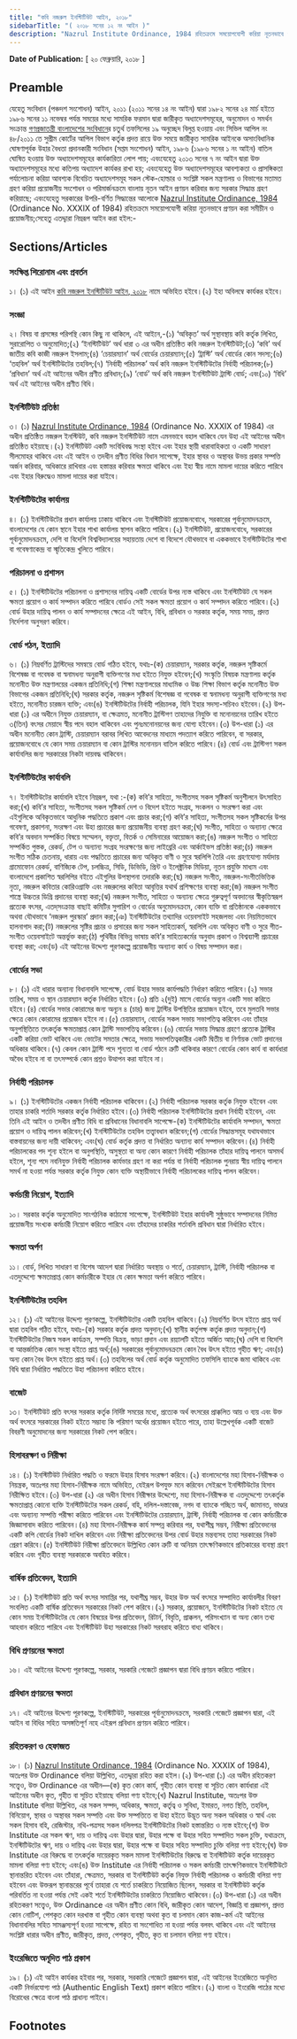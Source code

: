 ```yaml
---
title: "কবি নজরুল ইনস্টিটিউট আইন, ২০১৮"
sidebarTitle: "( ২০১৮ সনের ১২ নং আইন )"
description: "Nazrul Institute Ordinance, 1984 রহিতক্রমে সময়োপযোগী করিয়া নূতনভাবে প্রণয়নের উদ্দেশ্যে প্রণীত আইন"
---
```


**Date of Publication:** [ ২০ ফেব্রুয়ারি, ২০১৮ ]

## Preamble

যেহেতু সংবিধান (পঞ্চদশ সংশোধন) আইন, ২০১১ (২০১১ সনের ১৪ নং আইন) দ্বারা ১৯৮২ সনের ২৪ মার্চ হইতে ১৯৮৬ সনের ১১ নভেম্বর পর্যন্ত সময়ের মধ্যে সামরিক ফরমান দ্বারা জারীকৃত অধ্যাদেশসমূহের, অনুমোদন ও সমর্থন সংক্রান্ত [গণপ্রজাতন্ত্রী বাংলাদেশের সংবিধান](/act-957.html "গণপ্রজাতন্ত্রী বাংলাদেশের সংবিধান")ের চতুর্থ তফসিলের ১৯ অনুচ্ছেদ বিলুপ্ত হওয়ায় এবং সিভিল আপিল নং ৪৮/২০১১ তে সুপ্রীম কোর্টের আপিল বিভাগ কর্তৃক প্রদত্ত রায়ে উক্ত সময়ে জারীকৃত সামরিক আইনকে অসাংবিধানিক ঘোষণাপূর্বক উহার বৈধতা প্রদানকারী সংবিধান (সপ্তম সংশোধন) আইন, ১৯৮৬ (১৯৮৬ সনের ১ নং আইন) বাতিল ঘোষিত হওয়ায় উক্ত অধ্যাদেশসমূহের কার্যকারিতা লোপ পায়; এবংযেহেতু ২০১৩ সনের ৭ নং আইন দ্বারা উক্ত অধ্যাদেশসমূহের মধ্যে কতিপয় অধ্যাদেশ কার্যকর রাখা হয়; এবংযেহেতু উক্ত অধ্যাদেশসমূহের আবশ্যকতা ও প্রাসঙ্গিকতা পর্যালোচনা করিয়া আবশ্যক বিবেচিত অধ্যাদেশসমূহ সকল স্টেক-হোল্ডার ও সংশ্লিষ্ট সকল মন্ত্রণালয় ও বিভাগের মতামত গ্রহণ করিয়া প্রয়োজনীয় সংশোধন ও পরিমার্জনক্রমে বাংলায় নূতন আইন প্রণয়ন করিবার জন্য সরকার সিদ্ধান্ত গ্রহণ করিয়াছে; এবংযেহেতু সরকারের উপরি-বর্ণিত সিদ্ধান্তের আলোকে [Nazrul Institute Ordinance, 1984](/act-674.html "Nazrul Institute Ordinance, 1984") (Ordinance No. XXXIX of 1984) রহিতক্রমে সময়োপযোগী করিয়া নূতনভাবে প্রণয়ন করা সমীচীন ও প্রয়োজনীয়;সেহেতু এতদ্দ্বারা নিম্নরূপ আইন করা হইল:-

## Sections/Articles

### সংক্ষিপ্ত শিরোনাম এবং প্রবর্তন

১। (১) এই আইন [কবি নজরুল ইনস্টিটিউট আইন, ২০১৮](/act-1232.html "কবি নজরুল ইনস্টিটিউট আইন, ২০১৮") নামে অভিহিত হইবে।(২) ইহা অবিলম্বে কার্যকর হইবে।

### সংজ্ঞা

২। বিষয় বা প্রসঙ্গের পরিপন্থি কোন কিছু না থাকিলে, এই আইনে,-(১) ‘অবিকৃত’ অর্থ সুস্থাবস্থায় কবি কর্তৃক লিখিত, সুরারোপিত ও অনুমোদিত;(২) ‘ইনস্টিটিউট’ অর্থ ধারা ৩ এর অধীন প্রতিষ্ঠিত কবি নজরুল ইনস্টিটিউট;(৩) ‘কবি’ অর্থ জাতীয় কবি কাজী নজরুল ইসলাম;(৪) ‘চেয়ারম্যান’ অর্থ বোর্ডের চেয়ারম্যান;(৫) ‘ট্রাস্টি’ অর্থ বোর্ডের কোন সদস্য;(৬) ‘তহবিল’ অর্থ ইনস্টিটিউটের তহবিল;(৭) ‘নির্বাহী পরিচালক’ অর্থ কবি নজরুল ইনস্টিটিউটের নির্বাহী পরিচালক;(৮) ‘প্রবিধান’ অর্থ এই আইনের অধীন প্রণীত প্রবিধান;(৯) ‘বোর্ড’ অর্থ কবি নজরুল ইনস্টিটিউট ট্রাস্টি বোর্ড; এবং(১০) ‘বিধি’ অর্থ এই আইনের অধীন প্রণীত বিধি।

### ইনস্টিটিউট প্রতিষ্ঠা

৩। (১) [Nazrul Institute Ordinance, 1984](/act-674.html "Nazrul Institute Ordinance, 1984") (Ordinance No. XXXIX of 1984) এর অধীন প্রতিষ্ঠিত নজরুল ইনস্টিউট, কবি নজরুল ইনস্টিটিউট নামে এমনভাবে বহাল থাকিবে যেন উহা এই আইনের অধীন প্রতিষ্ঠিত হইয়াছে।(২) ইনস্টিটিউট একটি সংবিধিবদ্ধ সংস্থা হইবে এবং ইহার স্থায়ী ধারাবাহিকতা ও একটি সাধারণ সীলমোহর থাকিবে এবং এই আইন ও তদধীন প্রণীত বিধির বিধান সাপেক্ষে, ইহার স্থাবর ও অস্থাবর উভয় প্রকার সম্পত্তি অর্জন করিবার, অধিকারে রাখিবার এবং হস্তান্তর করিবার ক্ষমতা থাকিবে এবং ইহা স্বীয় নামে মামলা দায়ের করিতে পারিবে এবং ইহার বিরুদ্ধেও মামলা দায়ের করা যাইবে।

### ইনস্টিটিউটের কার্যালয়

৪। (১) ইনস্টিটিউটের প্রধান কার্যালয় ঢাকায় থাকিবে এবং ইনস্টিটিউট প্রয়োজনবোধে, সরকারের পূর্বানুমোদনক্রমে, বাংলাদেশের যে কোন স্থানে ইহার শাখা কার্যালয় স্থাপন করিতে পারিবে।(২) ইনস্টিটিউট, প্রয়োজনবোধে, সরকারের পূর্বানুমোদনক্রমে, দেশি বা বিদেশি বিশ্ববিদ্যালয়ের সহায়তায় দেশে বা বিদেশে যৌথভাবে বা এককভাবে ইনস্টিটিউটের শাখা বা গবেষণাকেন্দ্র বা স্মৃতিকেন্দ্র খুলিতে পারিবে।

### পরিচালনা ও প্রশাসন

৫। (১) ইনস্টিটিউটের পরিচালনা ও প্রশাসনের দায়িত্ব একটি বোর্ডের উপর ন্যস্ত থাকিবে এবং ইনস্টিটিউট যে সকল ক্ষমতা প্রয়োগ ও কার্য সম্পাদন করিতে পারিবে বোর্ডও সেই সকল ক্ষমতা প্রয়োগ ও কার্য সম্পাদন করিতে পারিবে।(২) বোর্ড উহার দায়িত্ব পালন ও কার্য সম্পাদনের ক্ষেত্রে এই আইন, বিধি, প্রবিধান ও সরকার কর্তৃক, সময় সময়, প্রদত্ত নির্দেশনা অনুসরণ করিবে।

### বোর্ড গঠন, ইত্যাদি

৬। (১) নিম্নবর্ণিত ট্রাস্টিদের সমন্বয়ে বোর্ড গঠিত হইবে, যথাঃ-(ক) চেয়ারম্যান, সরকার কর্তৃক, নজরুল সৃষ্টিকর্মে বিশেষজ্ঞ বা গবেষক বা স্বনামধন্য অনুরাগী ব্যক্তিগণের মধ্য হইতে নিযুক্ত হইবেন;(খ) সংস্কৃতি বিষয়ক মন্ত্রণালয় কর্তৃক মনোনীত উক্ত মন্ত্রণালয়ের একজন প্রতিনিধি;(গ) শিক্ষা মন্ত্রণালয়ের মাধ্যমিক ও উচ্চ শিক্ষা বিভাগ কর্তৃক মনোনীত উক্ত বিভাগের একজন প্রতিনিধি;(ঘ) সরকার কর্তৃক, নজরুল সৃষ্টিকর্ম বিশেষজ্ঞ বা গবেষক বা স্বনামধন্য অনুরাগী ব্যক্তিগণের মধ্য হইতে, মনোনীত চারজন ব্যক্তি; এবং(ঙ) ইনস্টিটিউটের নির্বাহী পরিচালক, যিনি ইহার সদস্য-সচিবও হইবেন।(২) উপ-ধারা (১) এর অধীনে নিযুক্ত চেয়ারম্যান, বা ক্ষেত্রমত, মনোনীত ট্রাস্টিগণ তাহাদের নিযুক্তি বা মনোনয়নের তারিখ হইতে ৩(তিন) বৎসর মেয়াদে স্বীয় পদে বহাল থাকিবেন এবং পুনঃমনোনয়নের জন্য যোগ্য হইবেন।(৩) উপ-ধারা (১) এর অধীন মনোনীত কোন ট্রাস্টি, চেয়ারম্যান বরাবর লিখিত আবেদনের মাধ্যমে পদত্যাগ করিতে পারিবেন, বা সরকার, প্রয়োজনবোধে যে কোন সময় চেয়ারম্যান বা কোন ট্রাস্টির মনোনয়ন বাতিল করিতে পারিবে।(৪) বোর্ড এবং ট্রাস্টিগণ সকল কার্যাবলির জন্য সরকারের নিকটা দায়বদ্ধ থাকিবেন।

### ইনস্টিটিউটের কার্যাবলি

৭। ইনস্টিটিউটের কার্যাবলি হইবে নিম্নরূপ, যথা :-(ক) কবি’র সাহিত্য, সংগীতসহ সকল সৃষ্টিকর্ম অনুশীলনে উৎসাহিত করা;(খ) কবি’র সাহিত্য, সংগীতসহ সকল সৃষ্টিকর্ম দেশ ও বিদেশ হইতে সংগ্রহ, সংকলন ও সংরক্ষণ করা এবং এইগুলিকে অবিকৃতভাবে আধুনিক পদ্ধতিতে প্রকাশ এবং প্রচার করা;(গ) কবি’র সাহিত্য, সংগীতসহ সকল সৃষ্টিকর্মের উপর গবেষণা, প্রকাশনা, সংরক্ষণ এবং উহা প্রচারের জন্য প্রয়োজনীয় ব্যবস্থা গ্রহণ করা;(ঘ) সংগীত, সাহিত্য ও অন্যান্য ক্ষেত্রে কবি’র অবদান সম্পর্কিত বিষয়ে সম্মেলন, বক্তৃতা, বিতর্ক ও সেমিনারের আয়োজন করা;(ঙ) নজরুল সংগীত ও সাহিত্য সম্পর্কিত পুস্তক, রেকর্ড, টেপ ও অন্যান্য সংগ্রহ সংরক্ষণের জন্য লাইব্রেরি এবং আর্কাইভস প্রতিষ্ঠা করা;(চ) নজরুল সংগীত সঠিক চেতনায়, ধারায় এবং পদ্ধতিতে প্রচারের জন্য অবিকৃত বাণী ও সুরে স্বরলিপি তৈরি এবং গ্রহণযোগ্য মর্যাদায় গ্রামোফোন রেকর্ড, বাণিজ্যিক টেপ, চলচ্চিত্র, সিডি, ডিভিডি, প্রিন্ট ও ইলেক্ট্রনিক মিডিয়া, নূতন প্রযুক্তি মাধ্যম এবং বাংলাদেশে প্রকাশিত স্বরলিপির বইতে এইগুলির উপস্থাপনা তদারকি করা;(ছ) নজরুল সংগীত, নজরুল-সংগীতভিত্তিক নৃত্য, নজরুল কবিতার কোরিওগ্রাফি এবং নজরুলের কবিতা আবৃত্তির যথার্থ প্রশিক্ষণের ব্যবস্থা করা;(জ) নজরুল সংগীত শাস্ত্রে উচ্চতর ডিগ্রি প্রদানের ব্যবস্থা করা;(ঝ) নজরুল সংগীত, সাহিত্য ও অন্যান্য ক্ষেত্রে গুরুত্বপূর্ণ অবদানের স্বীকৃতিস্বরূপ প্রত্যেক বৎসর, এতদ্‌সংক্রান্ত বাছাই কমিটির সুপারিশ ও বোর্ডের অনুমোদনক্রমে, কোন ব্যক্তি বা প্রতিষ্ঠানকে এককভাবে অথবা যৌথভাবে ‘নজরুল পুরস্কার’ প্রদান করা;(ঞ) ইনস্টিটিউটের তথ্যাদির ওয়েবসাইট সহজলভ্য এবং নিয়মিতভাবে হালনাগাদ করা;(ট) নজরুলের সৃষ্টির প্রচার ও প্রসারের জন্য সকল সাহিত্যকর্ম, স্বরলিপি এবং অবিকৃত বাণী ও সুরে গীত-সংগীত ওয়েবসাইটে অন্তর্ভুক্ত করা;(ঠ) পৃথিবীর বিভিন্ন ভাষায় কবি’র সাহিত্যকর্মের অনুবাদ প্রকাশ ও বিশ্বব্যাপী প্রচারের ব্যবস্থা করা; এবং(ড) এই আইনের উদ্দেশ্য পূরণকল্পে প্রয়োজনীয় অন্যান্য কার্য ও বিষয় সম্পাদন করা।

### বোর্ডের সভা

৮। (১) এই ধারার অন্যান্য বিধানাবলি সাপেক্ষে, বোর্ড উহার সভার কার্যপদ্ধতি নির্ধারণ করিতে পারিবে।(২) সভার তারিখ, সময় ও স্থান চেয়ারম্যান কর্তৃক নির্ধারিত হইবে।(৩) প্রতি ২(দুই) মাসে বোর্ডের অন্যূন একটি সভা করিতে হইবে।(৪) বোর্ডের সভার কোরামের জন্য অন্যূন ৪ (চার) জন্য ট্রাস্টির উপস্থিতির প্রয়োজন হইবে, তবে মুলতবি সভার ক্ষেত্রে কোন কোরামের প্রয়োজন হইবে না।(৫) চেয়ারম্যান, বোর্ডের সকল সভায় সভাপতিত্ব করিবেন এবং তাঁহার অনুপস্থিতিতে তৎকর্তৃক ক্ষমতাপ্রাপ্ত কোন ট্রাস্টি সভাপতিত্ব করিবেন।(৬) বোর্ডের সভায় সিদ্ধান্ত গ্রহণে প্রত্যেক ট্রাস্টির একটি করিয়া ভোট থাকিবে এবং ভোটের সমতার ক্ষেত্রে, সভায় সভাপতিত্বকারীর একটি দ্বিতীয় বা নির্ণায়ক ভোট প্রদানের অধিকার থাকিবে।(৭) কেবল কোন ট্রাস্টি পদে শূন্যতা বা বোর্ড গঠনে ত্রুটি থাকিবার কারণে বোর্ডের কোন কার্য বা কার্যধারা অবৈধ হইবে না বা তৎসম্পর্কে কোন প্রশ্নও উত্থাপন করা যাইবে না।

### নির্বাহী পরিচালক

৯। (১) ইনস্টিটিউটের একজন নির্বাহী পরিচালক থাকিবেন।(২) নির্বাহী পরিচালক সরকার কর্তৃক নিযুক্ত হইবেন এবং তাহার চাকরি শর্তাদি সরকার কর্তৃক নির্ধারিত হইবে।(৩) নির্বাহী পরিচালক ইনস্টিটিউটের প্রধান নির্বাহী হইবেন, এবং তিনি এই আইন ও তদধীন প্রণীত বিধি বা প্রবিধানের বিধানাবলি সাপেক্ষে-(ক) ইনস্টিটিউটের কার্যাবলি সম্পাদন, ক্ষমতা প্রয়োগ ও দায়িত্ব পালন করিবেন;(খ) ইনস্টিটিউটের তহবিল তত্ত্বাবধান করিবেন;(গ) বোর্ডের সিদ্ধান্তসমূহ যথাযথভাবে বাস্তবায়নের জন্য দায়ী থাকিবেন; এবং(ঘ) বোর্ড কর্তৃক প্রদত্ত বা নির্ধারিত অন্যান্য কার্য সম্পাদন করিবেন।(৪) নির্বাহী পরিচালকের পদ শূন্য হইলে বা অনুপস্থিতি, অসুস্থতা বা অন্য কোন কারণে নির্বাহী পরিচালক তাঁহার দায়িত্ব পালনে অসমর্থ হইলে, শূন্য পদে নবনিযুক্ত নির্বাহী পরিচালক কার্যভার গ্রহণ না করা পর্যন্ত বা নির্বাহী পরিচালক পুনরায় স্বীয় দায়িত্ব পালনে সমর্থ না হওয়া পর্যন্ত সরকার কর্তৃক নিযুক্ত কোন ব্যক্তি অস্থায়ীভাবে নির্বাহী পরিচালকের দায়িত্ব পালন করিবেন।

### কর্মচারী নিয়োগ, ইত্যাদি

১০। সরকার কর্তৃক অনুমোদিত সাংগঠনিক কাঠামো সাপেক্ষে, ইনস্টিটিউট ইহার কার্যাবলী সুষ্ঠুভাবে সম্পাদনের নিমিত্ত প্রয়োজনীয় সংখ্যক কর্মচারী নিয়োগ করিতে পারিবে এবং তাঁহাদের চাকরির শর্তাবলি প্রবিধান দ্বারা নির্ধারিত হইবে।

### ক্ষমতা অর্পণ

১১। বোর্ড, লিখিত সাধারণ বা বিশেষ আদেশ দ্বারা নির্ধারিত অবস্থায় ও শর্তে, চেয়ারম্যান, ট্রাস্টি, নির্বাহী পরিচালক বা এতদুদ্দেশ্যে ক্ষমতাপ্রাপ্ত কোন কর্মচারীকে ইহার যে কোন ক্ষমতা অর্পণ করিতে পারিবে।

### ইনস্টিটিউটের তহবিল

১২। (১) এই আইনের উদ্দেশ্য পূরণকল্পে, ইনস্টিটিউটের একটি তহবিল থাকিবে।(২) নিম্নবর্ণিত উৎস হইতে প্রাপ্ত অর্থ দ্বারা তহবিল গঠিত হইবে, যথাঃ-(ক) সরকার কর্তৃক প্রদত্ত অনুদান;(খ) স্থানীয় কর্তৃপক্ষ কর্তৃক প্রদত্ত অনুদান;(গ) ইনস্টিটিউটের নিজস্ব সকল কার্যক্রম, সম্পত্তি বিক্রয়, ভাড়া প্রদান এবং রয়্যালটি হইতে অর্জিত আয়;(ঘ) দেশি বা বিদেশি বা আন্তর্জাতিক কোন সংস্থা হইতে প্রাপ্ত অর্থ;(ঙ) সরকারের পূর্বানুমোদনক্রমে কোন বৈধ উৎস হইতে গৃহীত ঋণ; এবং(চ) অন্য কোন বৈধ উৎস হইতে প্রাপ্ত অর্থ।(৩) তহবিলের অর্থ বোর্ড কর্তৃক অনুমোদিত তফসিলি ব্যাংকে জমা থাকিবে এবং বিধি দ্বারা নির্ধারিত পদ্ধতিতে উহা পরিচালনা করিতে হইবে।

### বাজেট

১৩। ইনস্টিটিউট প্রতি বৎসর সরকার কর্তৃক নির্দিষ্ট সময়ের মধ্যে, প্রত্যেক অর্থ বৎসরের প্রাক্কলিত আয় ও ব্যয় এবং উক্ত অর্থ বৎসরে সরকারের নিকট হইতে সম্ভাব্য কি পরিমাণ অর্থের প্রয়োজন হইতে পারে, তাহা উল্লেখপূর্বক একটি বাজেট বিবরণী অনুমোদনের জন্য সরকারের নিকট পেশ করিবে।

### হিসাবরক্ষণ ও নিরীক্ষা

১৪। (১) ইনস্টিটিউট নির্ধারিত পদ্ধতি ও ফরমে উহার হিসাব সংরক্ষণ করিবে।(২) বাংলাদেশের মহা হিসাব-নিরীক্ষক ও নিয়ন্ত্রক, অতঃপর মহা হিসাব-নিরীক্ষক নামে অভিহিত, যেইরূপ উপযুক্ত মনে করিবেন সেইরূপে ইনস্টিটিউটের হিসাব নিরীক্ষিত হইবে।(৩) উপ-ধারা (২) এর অধীন হিসাব নিরীক্ষার উদ্দেশ্যে, মহা হিসাব-নিরীক্ষক বা এতদুদ্দেশ্যে তৎকর্তৃক ক্ষমতাপ্রাপ্ত কোনো ব্যক্তি ইনস্টিটিউটের সকল রেকর্ড, বহি, দলিল-দস্তাবেজ, নগদ বা ব্যাংকে গচ্ছিত অর্থ, জামানত, ভাণ্ডার এবং অন্যান্য সম্পত্তি পরীক্ষা করিতে পারিবেন এবং ইনস্টিটিউটের চেয়ারম্যান, ট্রাস্টি, নির্বাহী পরিচালক বা কোন কর্মচারীকে জিজ্ঞাসাবাদ করিতে পারিবেন।(৪) মহা হিসাব-নিরীক্ষক কার্য সম্পন্ন করিবার পর, যথাশীঘ্র সম্ভব, নিরীক্ষা প্রতিবেদনের একটি কপি বোর্ডের নিকট দাখিল করিবেন এবং নিরীক্ষা প্রতিবেদনের উপর বোর্ড উহার মন্তব্যসহ তাহা সরকারের নিকট প্রেরণ করিবে।(৫) ইনস্টিটিউট নিরীক্ষা প্রতিবেদনে উল্লিখিত কোন ত্রুটি বা অনিয়ম তাৎক্ষণিকভাবে প্রতিকারের ব্যবস্থা গ্রহণ করিবে এবং গৃহীত ব্যবস্থা সরকারকে অবহিত করিবে।

### বার্ষিক প্রতিবেদন, ইত্যাদি

১৫। (১) ইনস্টিটিউট প্রতি অর্থ বৎসর সমাপ্তির পর, যথাশীঘ্র সম্ভব, উহার উক্ত অর্থ বৎসরে সম্পাদিত কার্যাবলীর বিবরণ সংবলিত একটি বার্ষিক প্রতিবেদন সরকারের নিকট পেশ করিবে।(২) সরকার, প্রয়োজনে, ইনস্টিটিউটের নিকট হইতে যে কোন সময় ইনস্টিটিউটের যে কোন বিষয়ের উপর প্রতিবেদন, রিটার্ন, বিবৃতি, প্রাক্কলন, পরিসংখ্যান বা অন্য কোন তথ্য আহবান করিতে পারিবে এবং ইনস্টিটিউট উহা সরকারের নিকট সরবরাহ করিতে বাধ্য থাকিবে।

### বিধি প্রণয়নের ক্ষমতা

১৬। এই আইনের উদ্দেশ্য পূরণকল্পে, সরকার, সরকারি গেজেটে প্রজ্ঞাপন দ্বারা বিধি প্রণয়ন করিতে পারিবে।

### প্রবিধান প্রণয়নের ক্ষমতা

১৭। এই আইনের উদ্দেশ্য পূরণকল্পে, ইনস্টিটিউট, সরকারের পূর্বানুমোদনক্রমে, সরকারি গেজেটে প্রজ্ঞাপন দ্বারা, এই আইন বা বিধির সহিত অসঙ্গতিপূর্ণ নহে এইরূপ প্রবিধান প্রণয়ন করিতে পারিবে।

### রহিতকরণ ও হেফাজত

১৮। (১) [Nazrul Institute Ordinance, 1984](/act-674.html "Nazrul Institute Ordinance, 1984") (Ordinance No. XXXIX of 1984), অতঃপর উক্ত Ordinance বলিয়া উল্লিখিত, এতদ্দ্বারা রহিত করা হইল।(২) উপ-ধারা (১) এর অধীন রহিতকরণ সত্ত্বেও, উক্ত Ordinance এর অধীন―(ক) কৃত কোন কার্য, গৃহীত কোন ব্যবস্থা বা সূচিত কোন কার্যধারা এই আইনের অধীন কৃত, গৃহীত বা সূচিত হইয়াছে বলিয়া গণ্য হইবে;(খ) Nazrul Institute, অতঃপর উক্ত Institute বলিয়া উল্লিখিত, এর সকল সম্পদ, অধিকার, ক্ষমতা, কর্তৃত্ব ও সুবিধা, ইমারত, নগত স্থিতি, তহবিল, বিনিয়োগ, স্থাবর ও অস্থাবর সকল সম্পত্তি এবং উক্ত সম্পত্তিতে বা উহা হইতে উদ্ভূত অন্য সকল অধিকার ও স্বার্থ এবং সকল হিসাব বহি, রেজিস্টার, নথি-পত্রসহ সকল দলিলপত্র ইনস্টিটিউটের নিকট হস্তান্তরিত ও ন্যস্ত হইবে;(গ) উক্ত Institute এর সকল ঋণ, দায় ও দায়িত্ব এবং উহার দ্বারা, উহার পক্ষে বা উহার সহিত সম্পাদিত সকল চুক্তি, যথাক্রমে, ইনস্টিটিউটের ঋণ, দায় ও দায়িত্ব এবং উহার দ্বারা, উহার পক্ষে বা উহার সহিত সম্পাদিত চুক্তি বলিয়া গণ্য হইবে;(ঘ) উক্ত Institute এর বিরুদ্ধে বা তৎকর্তৃক দায়েরকৃত সকল মামলা ইনস্টিটিউটের বিরুদ্ধে বা ইনস্টিটিউট কর্তৃক দায়েরকৃত মামলা বলিয়া গণ্য হইবে; এবং(ঙ) উক্ত Institute এর নির্বাহী পরিচালক ও সকল কর্মচারী তাৎক্ষণিকভাবে ইনস্টিটিউটে স্থানান্তরিত হইবেন এবং তাঁহারা, ক্ষেত্রমত, সরকার বা ইনস্টিটিউট কর্তৃক নিযুক্ত নির্বাহী পরিচালক ও কর্মচারী বলিয়া গণ্য হইবেন এবং উক্তরূপ স্থানান্তরের পূর্বে তাহারা যে শর্তে চাকরিতে নিয়োজিত ছিলেন, সরকার বা ইনস্টিটিউট কর্তৃক পরিবর্তিত না হওয়া পর্যন্ত সেই একই শর্তে ইনস্টিটিউটের চাকরিতে নিয়োজিত থাকিবেন।(৩) উপ-ধারা (১) এর অধীন রহিতকরণ সত্ত্বেও, উক্ত Ordinance এর অধীন প্রণীত কোন বিধি, জারীকৃত কোন আদেশ, বিজ্ঞপ্তি বা প্রজ্ঞাপন, প্রদত্ত কোন নোটিশ, পেশকৃত কোন দরখাস্ত বা গৃহীত কোন ব্যবস্থা অথবা কৃত বা চলমান কোন কাজ-কর্ম এই আইনের বিধানাবলির সহিত সামঞ্জস্যপূর্ণ হওয়া সাপেক্ষে, রহিত বা সংশোধিত না হওয়া পর্যন্ত বলবৎ থাকিবে এবং এই আইনের সংশ্লিষ্ট ধারার অধীন প্রণীত, জারীকৃত, প্রদত্ত, পেশকৃত, গৃহীত, কৃত বা চলমান বলিয়া গণ্য হইবে।

### ইংরেজিতে অনূদিত পাঠ প্রকাশ

১৯। (১) এই আইন কার্যকর হইবার পর, সরকার, সরকারি গেজেটে প্রজ্ঞাপন দ্বারা, এই আইনের ইংরেজিতে অনূদিত একটি নির্ভরযোগ্য পাঠ (Authentic English Text) প্রকাশ করিতে পারিবে।(২) বাংলা ও ইংরেজি পাঠের মধ্যে বিরোধের ক্ষেত্রে বাংলা পাঠ প্রাধান্য পাইবে।

## Footnotes
